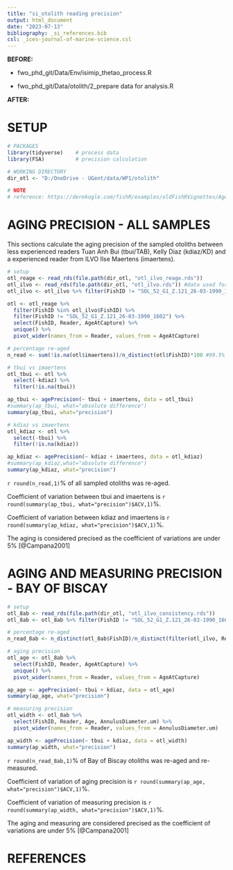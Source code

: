 ```yaml
---
title: "si_otolith reading precision"
output: html_document
date: "2023-07-13"
bibliography: _si_references.bib
csl: _ices-journal-of-marine-science.csl
---
```


**BEFORE:**

-   fwo_phd_git/Data/Env/isimip_thetao_process.R

-   fwo_phd_git/Data/otolith/2_prepare data for analysis.R

**AFTER:**

# SETUP

```r
# PACKAGES
library(tidyverse)    # process data
library(FSA)          # precision calculation

# WORKING DIRECTORY
dir_otl <- "D:/OneDrive - UGent/data/WP1/otolith"

# NOTE
# reference: https://derekogle.com/fishR/examples/oldFishRVignettes/AgeComparisons.pdf
```

# AGING PRECISION - ALL SAMPLES

This sections calculate the aging precision of the sampled otoliths between less experienced readers Tuan Anh Bui (tbui/TAB), Kelly Diaz (kdiaz/KD) and a experienced reader from ILVO Ilse Maertens (imaertens).

```r
# setup
otl_reage <- read_rds(file.path(dir_otl, "otl_ilvo_reage.rds"))
otl_ilvo <- read_rds(file.path(dir_otl, "otl_ilvo.rds")) #data used for analysis
otl_ilvo <- otl_ilvo %>% filter(FishID != "SOL_52_G1_Z.121_26-03-1990_1602")

otl <- otl_reage %>% 
  filter(FishID %in% otl_ilvo$FishID) %>%
  filter(FishID != "SOL_52_G1_Z.121_26-03-1990_1602") %>%
  select(FishID, Reader, AgeAtCapture) %>% 
  unique() %>%
  pivot_wider(names_from = Reader, values_from = AgeAtCapture)

# percentage re-aged
n_read <- sum(!is.na(otl$imaertens))/n_distinct(otl$FishID)*100 #99.5% otoliths re-age
```

```r
# tbui vs imaertens
otl_tbui <- otl %>% 
  select(-kdiaz) %>%
  filter(!is.na(tbui))

ap_tbui <- agePrecision(~ tbui + imaertens, data = otl_tbui)
#summary(ap_tbui, what="absolute difference")
summary(ap_tbui, what="precision")
```

```r
# kdiaz vs imaertens
otl_kdiaz <- otl %>% 
  select(-tbui) %>%
  filter(!is.na(kdiaz))

ap_kdiaz <- agePrecision(~ kdiaz + imaertens, data = otl_kdiaz)
#summary(ap_kdiaz,what="absolute difference")
summary(ap_kdiaz, what="precision")
```

`r round(n_read,1)`% of all sampled otoliths was re-aged. 

Coefficient of variation between tbui and imaertens is `r round(summary(ap_tbui, what="precision")$ACV,1)`%.

Coefficient of variation between kdiaz and imaertens is `r round(summary(ap_kdiaz, what="precision")$ACV,1)`%.

The aging is considered precised as the coefficient of variations are under 5% [@Campana2001]

# AGING AND MEASURING PRECISION - BAY OF BISCAY

```r
# setup
otl_8ab <- read_rds(file.path(dir_otl, "otl_ilvo_consistency.rds"))
otl_8ab <- otl_8ab %>% filter(FishID != "SOL_52_G1_Z.121_26-03-1990_1602")

# percentage re-aged
n_read_8ab <- n_distinct(otl_8ab$FishID)/n_distinct(filter(otl_ilvo, Reader == "kdiaz")$FishID)*100 #16.4%% otoliths re-age
```

```r
# aging precision
otl_age <- otl_8ab %>% 
  select(FishID, Reader, AgeAtCapture) %>%
  unique() %>%
  pivot_wider(names_from = Reader, values_from = AgeAtCapture) 

ap_age <- agePrecision(~ tbui + kdiaz, data = otl_age)
summary(ap_age, what="precision")
```

```r
# measuring precision
otl_width <- otl_8ab %>% 
  select(FishID, Reader, Age, AnnulusDiameter.um) %>%
  pivot_wider(names_from = Reader, values_from = AnnulusDiameter.um) 

ap_width <- agePrecision(~ tbui + kdiaz, data = otl_width)
summary(ap_width, what="precision")
```


`r round(n_read_8ab,1)`% of Bay of Biscay otoliths was re-aged and re-measured. 

Coefficient of variation of aging precision is `r round(summary(ap_age, what="precision")$ACV,1)`%.

Coefficient of variation of measuring precision is `r round(summary(ap_width, what="precision")$ACV,1)`%.

The aging and measuring are considered precised as the coefficient of variations are under 5% [@Campana2001]

# REFERENCES
